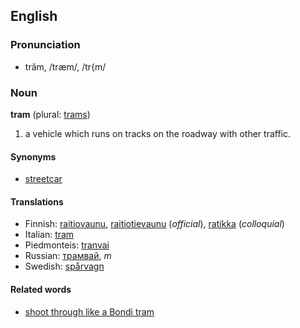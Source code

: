 ==English==

===Pronunciation===
*trăm, /træm/, /tr{m/

===Noun===
'''tram''' (plural: [[trams]])

# a vehicle which runs on tracks on the roadway with other traffic.

====Synonyms====
*[[streetcar]]

====Translations====
*Finnish: [[raitiovaunu]], [[raitiotievaunu]] (''official''), [[ratikka]] (''colloquial'')
*Italian: [[tram]] 
*Piedmonteis: [[tranvai]] 
*Russian: [[трамвай]], ''m''
*Swedish: [[spårvagn]]

====Related words====
*[[shoot through like a Bondi tram]]